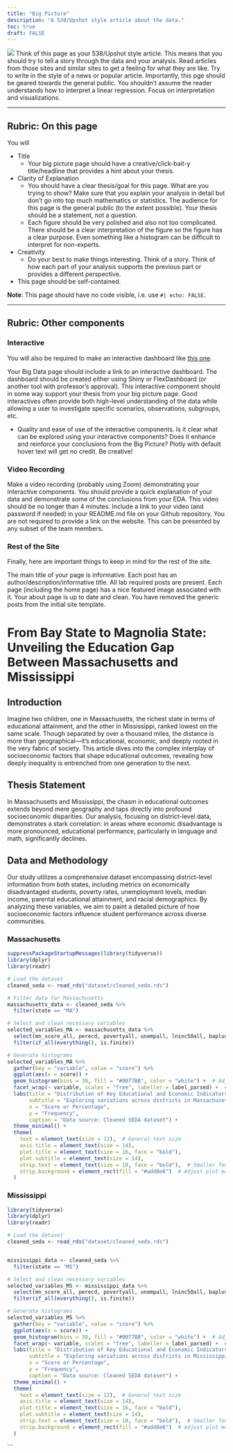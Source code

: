 ```yaml
---
title: "Big Picture"
description: "A 538/Upshot style article about the data."
toc: true
draft: FALSE
---
```


![](images/Big picture page1.jpg)
Think of this page as your 538/Upshot style article. This means that you should try to tell a story through the data and your analysis. Read articles from those sites and similar sites to get a feeling for what they are like. Try to write in the style of a news or popular article. Importantly, this pge should be geared towards the general public. You shouldn't assume the reader understands how to interpret a linear regression. Focus on interpretation and visualizations.

---

## Rubric: On this page

You will

* Title
  * Your big picture page should have a creative/click-bait-y title/headline that provides a hint about your thesis.
* Clarity of Explanation
  * You should have a clear thesis/goal for this page. What are you trying to show? Make sure that you explain your analysis in detail but don't go into top much mathematics or statistics. The audience for this page is the general public (to the extent possible). Your thesis should be a statement, not a question.
  * Each figure should be very polished and also not too complicated. There should be a clear interpretation of the figure so the figure has a clear purpose. Even something like a histogram can be difficult to interpret for non-experts.
* Creativity
  * Do your best to make things interesting. Think of a story. Think of how each part of your analysis supports the previous part or provides a different perspective.
* This page should be self-contained.
  
**Note**: This page should have no code visible, i.e. use `#| echo: FALSE`.  

---

## Rubric: Other components

### Interactive

You will also be required to make an interactive dashboard like [this one](/flex/flex.html).

Your Big Data page should include a link to an interactive dashboard. The dashboard should be created either using Shiny or FlexDashboard (or another tool with professor's approval). This interactive component should in some way support your thesis from your big picture page. Good interactives often provide both high-level understanding of the data while allowing a user to investigate specific scenarios, observations, subgroups, etc.

* Quality and ease of use of the interactive components.
Is it clear what can be explored using your interactive components?
Does it enhance and reinforce your conclusions from the Big Picture?
Plotly with default hover text will get no credit. Be creative!


### Video Recording

Make a video recording (probably using Zoom) demonstrating your interactive components.
You should provide a quick explanation of your data and demonstrate some of the conclusions from your EDA.
This video should be no longer than 4 minutes.
Include a link to your video (and password if needed) in your README.md file on your Github repository. You are not required to provide a link on the website.
This can be presented by any subset of the team members.


### Rest of the Site

Finally, here are important things to keep in mind for the rest of the site. 

The main title of your page is informative.
Each post has an author/description/informative title.
All lab required posts are present.
Each page (including the home page) has a nice featured image associated with it.
Your about page is up to date and clean.
You have removed the generic posts from the initial site template.


# From Bay State to Magnolia State: Unveiling the Education Gap Between Massachusetts and Mississippi

## Introduction
Imagine two children, one in Massachusetts, the richest state in terms of educational attainment, and the other in Mississippi, ranked lowest on the same scale. Though separated by over a thousand miles, the distance is more than geographical—it's educational, economic, and deeply rooted in the very fabric of society. This article dives into the complex interplay of socioeconomic factors that shape educational outcomes, revealing how deeply inequality is entrenched from one generation to the next.

## Thesis Statement 
In Massachusetts and Mississippi, the chasm in educational outcomes extends beyond mere geography and taps directly into profound socioeconomic disparities. Our analysis, focusing on district-level data, demonstrates a stark correlation: in areas where economic disadvantage is more pronounced, educational performance, particularly in language and math, significantly declines.

## Data and Methodology
Our study utilizes a comprehensive dataset encompassing district-level information from both states, including metrics on economically disadvantaged students, poverty rates, unemployment levels, median income, parental educational attainment, and racial demographics. By analyzing these variables, we aim to paint a detailed picture of how socioeconomic factors influence student performance across diverse communities.

### Massachusetts
```r
suppressPackageStartupMessages(library(tidyverse))
library(dplyr)
library(readr)

# Load the dataset
cleaned_seda <- read_rds("dataset/cleaned_seda.rds")

# Filter data for Massachusetts
massachusetts_data <- cleaned_seda %>%
  filter(state == "MA")

# Select and clean necessary variables
selected_variables_MA <- massachusetts_data %>%
  select(mn_score_all, perecd, povertyall, unempall, lninc50all, baplusall, perblk, perasn, perwht) %>%
  filter(if_all(everything(), is.finite))

# Generate histograms
selected_variables_MA %>%
  gather(key = "variable", value = "score") %>%
  ggplot(aes(x = score)) +
  geom_histogram(bins = 30, fill = "#0077BB", color = "white") +  # Adjusted colors for better visual appeal
  facet_wrap(~ variable, scales = "free", labeller = label_parsed) +  # Use parsed labels for better readability
  labs(title = "Distribution of Key Educational and Economic Indicators",
       subtitle = "Exploring variations across districts in Massachusetts",
       x = "Score or Percentage",
       y = "Frequency",
       caption = "Data source: Cleaned SEDA dataset") +
  theme_minimal() +
  theme(
    text = element_text(size = 12),  # General text size
    axis.title = element_text(size = 14),
    plot.title = element_text(size = 16, face = "bold"),
    plot.subtitle = element_text(size = 14),
    strip.text = element_text(size = 10, face = "bold"),  # Smaller font for facet labels
    strip.background = element_rect(fill = "#add8e6")  # Adjust plot margins
  )

```

### Mississippi 
```r
library(tidyverse)
library(dplyr)
library(readr)

# Load the dataset
cleaned_seda <- read_rds("dataset/cleaned_seda.rds")


mississippi_data <- cleaned_seda %>%
  filter(state == "MS")

# Select and clean necessary variables
selected_variables_MS <- mississippi_data %>%
  select(mn_score_all, perecd, povertyall, unempall, lninc50all, baplusall, perblk, perasn, perwht) %>%
  filter(if_all(everything(), is.finite))

# Generate histograms
selected_variables_MS %>%
  gather(key = "variable", value = "score") %>%
  ggplot(aes(x = score)) +
  geom_histogram(bins = 30, fill = "#0077BB", color = "white") +  # Adjusted colors for better visual appeal
  facet_wrap(~ variable, scales = "free", labeller = label_parsed) +  # Use parsed labels for better readability
  labs(title = "Distribution of Key Educational and Economic Indicators",
       subtitle = "Exploring variations across districts in Mississippi",
       x = "Score or Percentage",
       y = "Frequency",
       caption = "Data source: Cleaned SEDA dataset") +
  theme_minimal() +
  theme(
    text = element_text(size = 12),  # General text size
    axis.title = element_text(size = 14),
    plot.title = element_text(size = 16, face = "bold"),
    plot.subtitle = element_text(size = 14),
    strip.text = element_text(size = 10, face = "bold"),  # Smaller font for facet labels
    strip.background = element_rect(fill = "#add8e6")  # Adjust plot margins
  )

```
```

